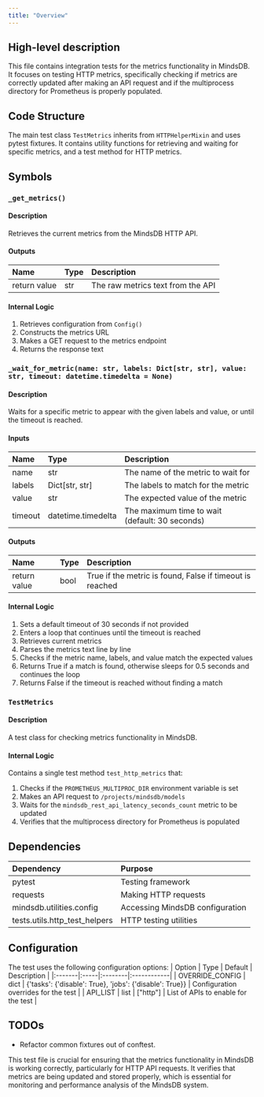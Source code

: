 ```yaml
---
title: "Overview"
---
```


## High-level description
This file contains integration tests for the metrics functionality in MindsDB. It focuses on testing HTTP metrics, specifically checking if metrics are correctly updated after making an API request and if the multiprocess directory for Prometheus is properly populated.

## Code Structure
The main test class `TestMetrics` inherits from `HTTPHelperMixin` and uses pytest fixtures. It contains utility functions for retrieving and waiting for specific metrics, and a test method for HTTP metrics.

## Symbols

### `_get_metrics()`
#### Description
Retrieves the current metrics from the MindsDB HTTP API.

#### Outputs
| Name | Type | Description |
|:-----|:-----|:------------|
| return value | str | The raw metrics text from the API |

#### Internal Logic
1. Retrieves configuration from `Config()`
2. Constructs the metrics URL
3. Makes a GET request to the metrics endpoint
4. Returns the response text

### `_wait_for_metric(name: str, labels: Dict[str, str], value: str, timeout: datetime.timedelta = None)`
#### Description
Waits for a specific metric to appear with the given labels and value, or until the timeout is reached.

#### Inputs
| Name | Type | Description |
|:-----|:-----|:------------|
| name | str | The name of the metric to wait for |
| labels | Dict[str, str] | The labels to match for the metric |
| value | str | The expected value of the metric |
| timeout | datetime.timedelta | The maximum time to wait (default: 30 seconds) |

#### Outputs
| Name | Type | Description |
|:-----|:-----|:------------|
| return value | bool | True if the metric is found, False if timeout is reached |

#### Internal Logic
1. Sets a default timeout of 30 seconds if not provided
2. Enters a loop that continues until the timeout is reached
3. Retrieves current metrics
4. Parses the metrics text line by line
5. Checks if the metric name, labels, and value match the expected values
6. Returns True if a match is found, otherwise sleeps for 0.5 seconds and continues the loop
7. Returns False if the timeout is reached without finding a match

### `TestMetrics`
#### Description
A test class for checking metrics functionality in MindsDB.

#### Internal Logic
Contains a single test method `test_http_metrics` that:
1. Checks if the `PROMETHEUS_MULTIPROC_DIR` environment variable is set
2. Makes an API request to `/projects/mindsdb/models`
3. Waits for the `mindsdb_rest_api_latency_seconds_count` metric to be updated
4. Verifies that the multiprocess directory for Prometheus is populated

## Dependencies
| Dependency | Purpose |
|:-----------|:--------|
| pytest | Testing framework |
| requests | Making HTTP requests |
| mindsdb.utilities.config | Accessing MindsDB configuration |
| tests.utils.http_test_helpers | HTTP testing utilities |

## Configuration
The test uses the following configuration options:
| Option | Type | Default | Description |
|:-------|:-----|:--------|:------------|
| OVERRIDE_CONFIG | dict | {'tasks': {'disable': True}, 'jobs': {'disable': True}} | Configuration overrides for the test |
| API_LIST | list | ["http"] | List of APIs to enable for the test |

## TODOs
- Refactor common fixtures out of conftest.

This test file is crucial for ensuring that the metrics functionality in MindsDB is working correctly, particularly for HTTP API requests. It verifies that metrics are being updated and stored properly, which is essential for monitoring and performance analysis of the MindsDB system.